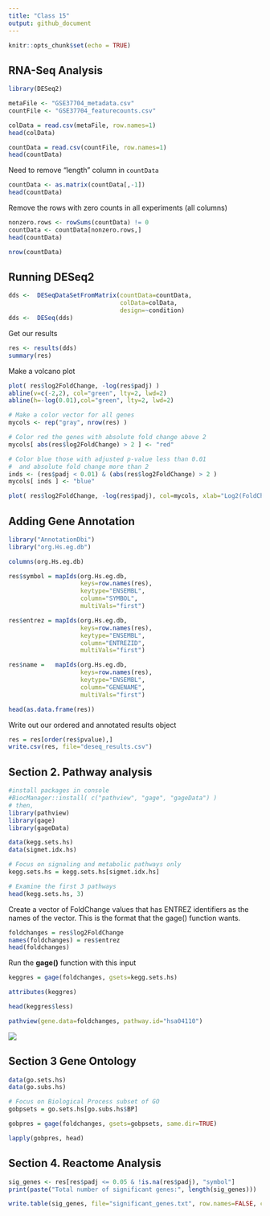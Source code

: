 ```yaml
---
title: "Class 15"
output: github_document
---
```


```r
knitr::opts_chunk$set(echo = TRUE)
```

## RNA-Seq Analysis

```r
library(DESeq2)
```

```r
metaFile <- "GSE37704_metadata.csv"
countFile <- "GSE37704_featurecounts.csv"
```

```r
colData = read.csv(metaFile, row.names=1)
head(colData)
```

```r
countData = read.csv(countFile, row.names=1)
head(countData)
```

Need to remove "length" column in `countData`

```r
countData <- as.matrix(countData[,-1])
head(countData)
```

Remove the rows with zero counts in all experiments (all columns)

```r
nonzero.rows <- rowSums(countData) != 0
countData <- countData[nonzero.rows,]
head(countData)
```

```r
nrow(countData)
```

## Running DESeq2

```r
dds <-  DESeqDataSetFromMatrix(countData=countData,
                               colData=colData,
                               design=~condition)
dds <-  DESeq(dds)
```

Get our results

```r
res <- results(dds)
summary(res)
```

Make a volcano plot

```r
plot( res$log2FoldChange, -log(res$padj) )
abline(v=c(-2,2), col="green", lty=2, lwd=2)
abline(h=-log(0.01),col="green", lty=2, lwd=2)
```

```r
# Make a color vector for all genes
mycols <- rep("gray", nrow(res) )

# Color red the genes with absolute fold change above 2
mycols[ abs(res$log2FoldChange) > 2 ] <- "red"

# Color blue those with adjusted p-value less than 0.01
#  and absolute fold change more than 2
inds <- (res$padj < 0.01) & (abs(res$log2FoldChange) > 2 )
mycols[ inds ] <- "blue"

plot( res$log2FoldChange, -log(res$padj), col=mycols, xlab="Log2(FoldChange)", ylab="-Log(P-value)" )
```

## Adding Gene Annotation

```r
library("AnnotationDbi")
library("org.Hs.eg.db")

columns(org.Hs.eg.db)
```

```r
res$symbol = mapIds(org.Hs.eg.db,
                    keys=row.names(res), 
                    keytype="ENSEMBL",
                    column="SYMBOL",
                    multiVals="first")

res$entrez = mapIds(org.Hs.eg.db,
                    keys=row.names(res),
                    keytype="ENSEMBL",
                    column="ENTREZID",
                    multiVals="first")

res$name =   mapIds(org.Hs.eg.db,
                    keys=row.names(res),
                    keytype="ENSEMBL",
                    column="GENENAME",
                    multiVals="first")
```

```r
head(as.data.frame(res))
```

Write out our ordered and annotated results object

```r
res = res[order(res$pvalue),]
write.csv(res, file="deseq_results.csv")
```

## Section 2. Pathway analysis

```r
#install packages in console 
#BiocManager::install( c("pathview", "gage", "gageData") )
# then,
library(pathview)
library(gage)
library(gageData)
```

```r
data(kegg.sets.hs)
data(sigmet.idx.hs)

# Focus on signaling and metabolic pathways only
kegg.sets.hs = kegg.sets.hs[sigmet.idx.hs]

# Examine the first 3 pathways
head(kegg.sets.hs, 3)
```

Create a vector of FoldChange values that has ENTREZ identifiers as the names of the vector. This is the format that the gage() function wants. 

```r
foldchanges = res$log2FoldChange
names(foldchanges) = res$entrez
head(foldchanges)
```

Run the **gage()** function with this input

```r
keggres = gage(foldchanges, gsets=kegg.sets.hs)
```

```r
attributes(keggres)
```

```r
head(keggres$less)
```

```r
pathview(gene.data=foldchanges, pathway.id="hsa04110")
```

![](hsa04110.pathview.png)

## Section 3 Gene Ontology

```r
data(go.sets.hs)
data(go.subs.hs)

# Focus on Biological Process subset of GO
gobpsets = go.sets.hs[go.subs.hs$BP]

gobpres = gage(foldchanges, gsets=gobpsets, same.dir=TRUE)

lapply(gobpres, head)
```

## Section 4. Reactome Analysis

```r
sig_genes <- res[res$padj <= 0.05 & !is.na(res$padj), "symbol"]
print(paste("Total number of significant genes:", length(sig_genes)))
```

```r
write.table(sig_genes, file="significant_genes.txt", row.names=FALSE, col.names=FALSE, quote=FALSE)
```














